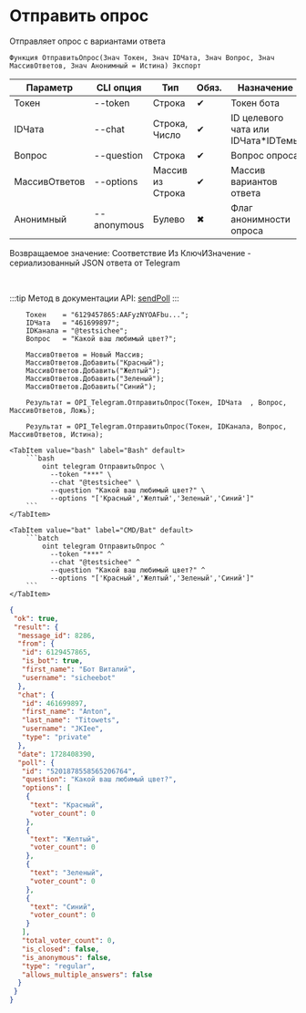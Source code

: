 ﻿---
sidebar_position: 10
---


# Отправить опрос
 Отправляет опрос с вариантами ответа



`Функция ОтправитьОпрос(Знач Токен, Знач IDЧата, Знач Вопрос, Знач МассивОтветов, Знач Анонимный = Истина) Экспорт`

  | Параметр | CLI опция | Тип | Обяз. | Назначение |
  |-|-|-|-|-|
  | Токен | --token | Строка | &#x2714; | Токен бота |
  | IDЧата | --chat | Строка, Число | &#x2714; | ID целевого чата или IDЧата*IDТемы |
  | Вопрос | --question | Строка | &#x2714; | Вопрос опроса |
  | МассивОтветов | --options | Массив из Строка | &#x2714; | Массив вариантов ответа |
  | Анонимный | --anonymous | Булево | &#x2716; | Флаг анонимности опроса |

  
  Возвращаемое значение:   Соответствие Из КлючИЗначение - сериализованный JSON ответа от Telegram

<br/>

:::tip
Метод в документации API: [sendPoll](https://core.telegram.org/bots/api#sendpoll)
:::
<br/>



```bsl title="Пример использования для 1С:Предприятие/OneScript"
    Токен    = "6129457865:AAFyzNYOAFbu...";
    IDЧата   = "461699897";
    IDКанала = "@testsichee";
    Вопрос   = "Какой ваш любимый цвет?";

    МассивОтветов = Новый Массив;
    МассивОтветов.Добавить("Красный");
    МассивОтветов.Добавить("Желтый");
    МассивОтветов.Добавить("Зеленый");
    МассивОтветов.Добавить("Синий");

    Результат = OPI_Telegram.ОтправитьОпрос(Токен, IDЧата  , Вопрос, МассивОтветов, Ложь);

    Результат = OPI_Telegram.ОтправитьОпрос(Токен, IDКанала, Вопрос, МассивОтветов, Истина);
```
    

 <Tabs>
  
    <TabItem value="bash" label="Bash" default>
        ```bash
            oint telegram ОтправитьОпрос \
              --token "***" \
              --chat "@testsichee" \
              --question "Какой ваш любимый цвет?" \
              --options "['Красный','Желтый','Зеленый','Синий']"
        ```
    </TabItem>
  
    <TabItem value="bat" label="CMD/Bat" default>
        ```batch
            oint telegram ОтправитьОпрос ^
              --token "***" ^
              --chat "@testsichee" ^
              --question "Какой ваш любимый цвет?" ^
              --options "['Красный','Желтый','Зеленый','Синий']"
        ```
    </TabItem>
</Tabs>


```json title="Результат"
{
 "ok": true,
 "result": {
  "message_id": 8286,
  "from": {
   "id": 6129457865,
   "is_bot": true,
   "first_name": "Бот Виталий",
   "username": "sicheebot"
  },
  "chat": {
   "id": 461699897,
   "first_name": "Anton",
   "last_name": "Titowets",
   "username": "JKIee",
   "type": "private"
  },
  "date": 1728408390,
  "poll": {
   "id": "5201878558565206764",
   "question": "Какой ваш любимый цвет?",
   "options": [
    {
     "text": "Красный",
     "voter_count": 0
    },
    {
     "text": "Желтый",
     "voter_count": 0
    },
    {
     "text": "Зеленый",
     "voter_count": 0
    },
    {
     "text": "Синий",
     "voter_count": 0
    }
   ],
   "total_voter_count": 0,
   "is_closed": false,
   "is_anonymous": false,
   "type": "regular",
   "allows_multiple_answers": false
  }
 }
}
```
